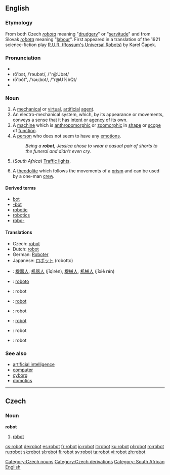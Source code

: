 {{was wotd|2006|December|17}}
==English==

===Etymology===
From both Czech ''[[robota]]'' meaning "[[drudgery]]" or "[[servitude]]" and from Slovak ''[[robota]]'' meaning "[[labour]]".  First appeared in a translation of the 1921 science-fiction play [[W:R.U.R. (Rossum's Universal Robots)|R.U.R. (Rossum's Universal Robots)]] by Karel Čapek.

===Pronunciation===
* {{IPA|/ɹəʊbɒt/}}
*rō'bət, /ˈrəʊbət/, /"r@Ubət/<!-- standard UK or just RP? -->
*rō'bŏt", /ˈrəʊˌbɒt/, /"r@U%bQt/<!-- Aus & US, others? -->
*{{audio|en-us-robot.ogg|Audio (US)}}

===Noun===
{{wikipedia}}
{{en-noun}}

# A [[mechanical]] or [[virtual]], [[artificial]] [[agent]].
# An electro-mechanical system, which, by its appearance or movements, conveys a sense that it has [[intent]] or [[agency]] of its own.
# A [[machine]] which is [[anthropomorphic]] or [[zoomorphic]] in [[shape]] or [[scope]] of [[function]].
# A [[person]] who does not seem to have any [[emotions]].
#:''Being a '''robot''', Jessica chose to wear a casual pair of shorts to the funeral and didn't even cry.''
# (''South Africa'') [[traffic light|Traffic lights]].
# {{surveying}} A [[theodolite]] which follows the movements of a [[prism]] and can be used by a one-man [[crew]].

====Derived terms====
* [[bot]]
* [[-bot]]
* [[robotic]]
* [[robotics]]
* [[robo-]]

====Translations====
{{trans-top|mechanical or virtual, artificial agent}}
*Czech: [[robot#Czech|robot]] {{m}}
*Dutch: [[robot]]
*German: [[Roboter]] {{m}}
*Japanese: [[ロボット]] (robotto)
{{trans-mid}}
{{trans-bottom}}

{{trans-top|Translations to be checked}}
*{{ttbc|Chinese}}: [[機器人]], [[机器人]] (jīqìrén), [[機械人]], [[机械人]] (jīxiè rén)
*{{ttbc|Esperanto}}: [[roboto]]
*{{ttbc|French}}: robot {{m}}
*{{ttbc|Polish}}: [[robot]] {{m}}
*{{ttbc|Romanian}}: robot {{m}}
*{{ttbc|Serbian}}: [[robot#Serbian|robot]] {{m}}
*{{ttbc|Spanish}}: robot {{m}}
*{{ttbc|Welsh}}: robot {{m}}
{{trans-bottom}}

===See also===
* [[artificial intelligence]]
* [[computer]]
* [[cyborg]]
* [[domotics]]

----

==Czech==

===Noun===
'''robot''' {{m}}

# [[#English|robot]]

[[Category:Czech nouns]]

[[Category:Czech derivations]][[Category: South African English]]

[[cs:robot]]
[[de:robot]]
[[es:robot]]
[[fr:robot]]
[[io:robot]]
[[it:robot]]
[[ku:robot]]
[[pl:robot]]
[[ro:robot]]
[[ru:robot]]
[[sk:robot]]
[[sl:robot]]
[[fi:robot]]
[[sv:robot]]
[[ta:robot]]
[[vi:robot]]
[[zh:robot]]
